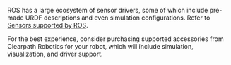 ROS has a large ecosystem of sensor drivers, some of which include pre-made URDF descriptions and
even simulation configurations. Refer to [Sensors supported by ROS](http://wiki.ros.org/Sensors).

For the best experience, consider purchasing supported accessories from Clearpath Robotics for your
robot, which will include simulation, visualization, and driver support.
